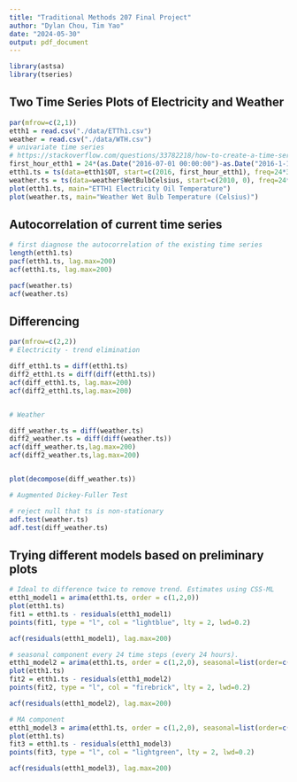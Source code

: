 ```yaml
---
title: "Traditional Methods 207 Final Project"
author: "Dylan Chou, Tim Yao"
date: "2024-05-30"
output: pdf_document
---
```


```r
library(astsa)
library(tseries)
```

## Two Time Series Plots of Electricity and Weather

```r
par(mfrow=c(2,1))
etth1 = read.csv("./data/ETTh1.csv")
weather = read.csv("./data/WTH.csv")
# univariate time series
# https://stackoverflow.com/questions/33782218/how-to-create-a-time-series-of-hourly-data
first_hour_etth1 = 24*(as.Date("2016-07-01 00:00:00")-as.Date("2016-1-1 00:00:00"))
etth1.ts = ts(data=etth1$OT, start=c(2016, first_hour_etth1), freq=24*365)
weather.ts = ts(data=weather$WetBulbCelsius, start=c(2010, 0), freq=24*365)
plot(etth1.ts, main="ETTH1 Electricity Oil Temperature")
plot(weather.ts, main="Weather Wet Bulb Temperature (Celsius)")
```

## Autocorrelation of current time series

```r
# first diagnose the autocorrelation of the existing time series
length(etth1.ts)
pacf(etth1.ts, lag.max=200)
acf(etth1.ts, lag.max=200)

pacf(weather.ts)
acf(weather.ts)
```

## Differencing

```r
par(mfrow=c(2,2))
# Electricity - trend elimination

diff_etth1.ts = diff(etth1.ts)
diff2_etth1.ts = diff(diff(etth1.ts))
acf(diff_etth1.ts, lag.max=200)
acf(diff2_etth1.ts,lag.max=200)


# Weather 

diff_weather.ts = diff(weather.ts)
diff2_weather.ts = diff(diff(weather.ts))
acf(diff_weather.ts,lag.max=200)
acf(diff2_weather.ts,lag.max=200)


plot(decompose(diff_weather.ts))

# Augmented Dickey-Fuller Test 

# reject null that ts is non-stationary
adf.test(weather.ts)
adf.test(diff_weather.ts)

```

## Trying different models based on preliminary plots

```r
# Ideal to difference twice to remove trend. Estimates using CSS-ML
etth1_model1 = arima(etth1.ts, order = c(1,2,0))
plot(etth1.ts)
fit1 = etth1.ts - residuals(etth1_model1)
points(fit1, type = "l", col = "lightblue", lty = 2, lwd=0.2)

acf(residuals(etth1_model1), lag.max=200)

# seasonal component every 24 time steps (every 24 hours).
etth1_model2 = arima(etth1.ts, order = c(1,2,0), seasonal=list(order=c(1,0,0), period=24))
plot(etth1.ts)
fit2 = etth1.ts - residuals(etth1_model2)
points(fit2, type = "l", col = "firebrick", lty = 2, lwd=0.2)

acf(residuals(etth1_model2), lag.max=200)

# MA component
etth1_model3 = arima(etth1.ts, order = c(1,2,0), seasonal=list(order=c(1,0,1), period=24))
plot(etth1.ts)
fit3 = etth1.ts - residuals(etth1_model3)
points(fit3, type = "l", col = "lightgreen", lty = 2, lwd=0.2)

acf(residuals(etth1_model3), lag.max=200)

```

